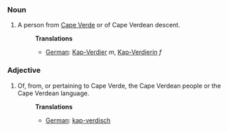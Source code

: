 ===Noun===
#A person from [[Cape Verde]] or of Cape Verdean descent.
#:'''Translations'''
#:*[[German]]: [[Kap-Verdier]] ''m'', [[Kap-Verdierin]] ''f''

===Adjective===
#Of, from, or pertaining to Cape Verde, the Cape Verdean people or the Cape Verdean language.
#:'''Translations'''
#:*[[German]]: [[kap-verdisch]]